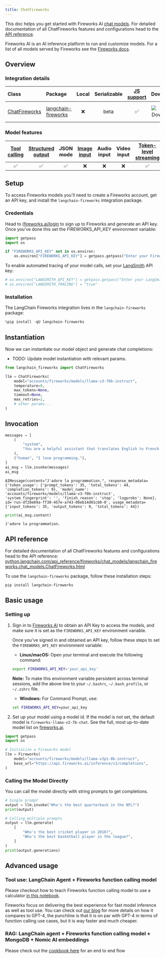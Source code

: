 ```yaml
---
title: ChatFireworks
---
```


This doc helps you get started with Fireworks AI [chat models](/oss/langchain/models). For detailed documentation of all ChatFireworks features and configurations head to the [API reference](https://python.langchain.com/api_reference/fireworks/chat_models/langchain_fireworks.chat_models.ChatFireworks.html).

Fireworks AI is an AI inference platform to run and customize models. For a list of all models served by Fireworks see the [Fireworks docs](https://fireworks.ai/models).

## Overview

### Integration details

| Class | Package | Local | Serializable | [JS support](https://js.langchain.com/docs/integrations/chat/fireworks) | Downloads | Version |
| :--- | :--- | :---: | :---: |  :---: | :---: | :---: |
| [ChatFireworks](https://python.langchain.com/api_reference/fireworks/chat_models/langchain_fireworks.chat_models.ChatFireworks.html) | [langchain-fireworks](https://python.langchain.com/api_reference/fireworks/index.html) | ❌ | beta | ✅ | ![PyPI - Downloads](https://img.shields.io/pypi/dm/langchain-fireworks?style=flat-square&label=%20) | ![PyPI - Version](https://img.shields.io/pypi/v/langchain-fireworks?style=flat-square&label=%20) |

### Model features

| [Tool calling](/oss/langchain/tools) | [Structured output](/oss/langchain/structured-output) | JSON mode | [Image input](/oss/langchain/messages#multimodal) | Audio input | Video input | [Token-level streaming](/oss/langchain/streaming/) | Native async | [Token usage](/oss/langchain/models#token-usage) | [Logprobs](/oss/langchain/models#log-probabilities) |
| :---: | :---: | :---: | :---: |  :---: | :---: | :---: | :---: | :---: | :---: |
| ✅ | ✅ | ✅ | ❌ | ❌ | ❌ | ✅ | ✅ | ✅ | ✅ |

## Setup

To access Fireworks models you'll need to create a Fireworks account, get an API key, and install the `langchain-fireworks` integration package.

### Credentials

Head to ([fireworks.ai/login](https://fireworks.ai/login) to sign up to Fireworks and generate an API key. Once you've done this set the FIREWORKS_API_KEY environment variable:

```python
import getpass
import os

if "FIREWORKS_API_KEY" not in os.environ:
    os.environ["FIREWORKS_API_KEY"] = getpass.getpass("Enter your Fireworks API key: ")
```

To enable automated tracing of your model calls, set your [LangSmith](https://docs.smith.langchain.com/) API key:

```python
# os.environ["LANGSMITH_API_KEY"] = getpass.getpass("Enter your LangSmith API key: ")
# os.environ["LANGSMITH_TRACING"] = "true"
```

### Installation

The LangChain Fireworks integration lives in the `langchain-fireworks` package:

```python
%pip install -qU langchain-fireworks
```

## Instantiation

Now we can instantiate our model object and generate chat completions:

- TODO: Update model instantiation with relevant params.

```python
from langchain_fireworks import ChatFireworks

llm = ChatFireworks(
    model="accounts/fireworks/models/llama-v3-70b-instruct",
    temperature=0,
    max_tokens=None,
    timeout=None,
    max_retries=2,
    # other params...
)
```

## Invocation

```python
messages = [
    (
        "system",
        "You are a helpful assistant that translates English to French. Translate the user sentence.",
    ),
    ("human", "I love programming."),
]
ai_msg = llm.invoke(messages)
ai_msg
```

```output
AIMessage(content="J'adore la programmation.", response_metadata={'token_usage': {'prompt_tokens': 35, 'total_tokens': 44, 'completion_tokens': 9}, 'model_name': 'accounts/fireworks/models/llama-v3-70b-instruct', 'system_fingerprint': '', 'finish_reason': 'stop', 'logprobs': None}, id='run-df28e69a-ff30-457e-a743-06eb14d01cb0-0', usage_metadata={'input_tokens': 35, 'output_tokens': 9, 'total_tokens': 44})
```

```python
print(ai_msg.content)
```

```output
J'adore la programmation.
```

## API reference

For detailed documentation of all ChatFireworks features and configurations head to the API reference: [python.langchain.com/api_reference/fireworks/chat_models/langchain_fireworks.chat_models.ChatFireworks.html](https://python.langchain.com/api_reference/fireworks/chat_models/langchain_fireworks.chat_models.ChatFireworks.html)



To use the `langchain-fireworks` package, follow these installation steps:

```bash
pip install langchain-fireworks
```

## Basic usage

### Setting up

1. Sign in to [Fireworks AI](http://fireworks.ai/) to obtain an API Key to access the models, and make sure it is set as the `FIREWORKS_API_KEY` environment variable.

    Once you've signed in and obtained an API key, follow these steps to set the `FIREWORKS_API_KEY` environment variable:
    - **Linux/macOS:** Open your terminal and execute the following command:

    ```bash
    export FIREWORKS_API_KEY='your_api_key'
    ```

    **Note:** To make this environment variable persistent across terminal sessions, add the above line to your `~/.bashrc`, `~/.bash_profile`, or `~/.zshrc` file.

    - **Windows:** For Command Prompt, use:

    ```cmd
    set FIREWORKS_API_KEY=your_api_key
    ```

2. Set up your model using a model id. If the model is not set, the default model is `fireworks-llama-v2-7b-chat`. See the full, most up-to-date model list on [fireworks.ai](https://fireworks.ai/models).

```python
import getpass
import os

# Initialize a Fireworks model
llm = Fireworks(
    model="accounts/fireworks/models/llama-v3p1-8b-instruct",
    base_url="https://api.fireworks.ai/inference/v1/completions",
)
```

### Calling the Model Directly

You can call the model directly with string prompts to get completions.

```python
# Single prompt
output = llm.invoke("Who's the best quarterback in the NFL?")
print(output)
```

```python
# Calling multiple prompts
output = llm.generate(
    [
        "Who's the best cricket player in 2016?",
        "Who's the best basketball player in the league?",
    ]
)
print(output.generations)
```

## Advanced usage

### Tool use: LangChain Agent + Fireworks function calling model

Please checkout how to teach Fireworks function calling model to use a calculator [in this notebook](https://github.com/fw-ai/cookbook/blob/main/learn/function-calling/notebooks_langchain/fireworks_langchain_tool_usage.ipynb).

Fireworks focus on delivering the best experience for fast model inference as well as tool use. You can check out [our blog](https://fireworks.ai/blog/firefunction-v1-gpt-4-level-function-calling) for more details on how it compares to GPT-4, the punchline is that it is on par with GPT-4 in terms of function calling use cases, but it is way faster and much cheaper.

### RAG: LangChain agent + Fireworks function calling model + MongoDB + Nomic AI embeddings

Please check out the [cookbook here](https://github.com/fw-ai/cookbook/blob/main/integrations/MongoDB/project_rag_with_mongodb/mongodb_agent.ipynb) for an end to end flow
